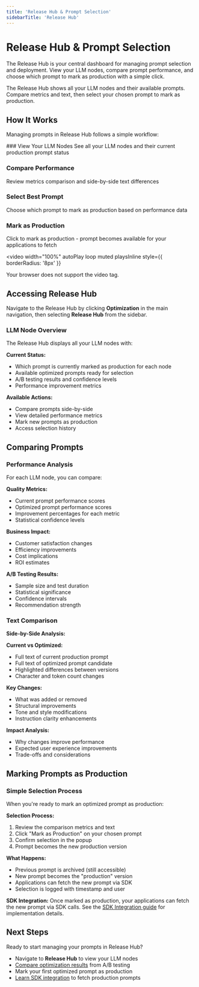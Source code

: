 ```yaml
---
title: 'Release Hub & Prompt Selection'
sidebarTitle: 'Release Hub'
---
```



# Release Hub & Prompt Selection

The Release Hub is your central dashboard for managing prompt selection and deployment. View your LLM nodes, compare prompt performance, and choose which prompt to mark as production with a simple click.

<Callout type="info">
  The Release Hub shows all your LLM nodes and their available prompts. Compare metrics and text, then select your chosen prompt to mark as production.
</Callout>

## How It Works

Managing prompts in Release Hub follows a simple workflow:

<Steps>
### View Your LLM Nodes
See all your LLM nodes and their current production prompt status

### Compare Performance
Review metrics comparison and side-by-side text differences

### Select Best Prompt
Choose which prompt to mark as production based on performance data

### Mark as Production
Click to mark as production - prompt becomes available for your applications to fetch
</Steps>

<video 
  width="100%" 
  autoPlay 
  loop 
  muted 
  playsInline
  style={{ borderRadius: '8px' }}
>
  <source src="/assets/quickstart/pr-review.mp4" type="video/mp4" />
  Your browser does not support the video tag.
</video>

## Accessing Release Hub

Navigate to the Release Hub by clicking **Optimization** in the main navigation, then selecting **Release Hub** from the sidebar.

### LLM Node Overview

The Release Hub displays all your LLM nodes with:

**Current Status:**
- Which prompt is currently marked as production for each node
- Available optimized prompts ready for selection
- A/B testing results and confidence levels
- Performance improvement metrics

**Available Actions:**
- Compare prompts side-by-side
- View detailed performance metrics
- Mark new prompts as production
- Access selection history

## Comparing Prompts

### Performance Analysis

For each LLM node, you can compare:

**Quality Metrics:**
- Current prompt performance scores
- Optimized prompt performance scores
- Improvement percentages for each metric
- Statistical confidence levels

**Business Impact:**
- Customer satisfaction changes
- Efficiency improvements
- Cost implications
- ROI estimates

**A/B Testing Results:**
- Sample size and test duration
- Statistical significance
- Confidence intervals
- Recommendation strength

### Text Comparison

**Side-by-Side Analysis:**

**Current vs Optimized:**
- Full text of current production prompt
- Full text of optimized prompt candidate
- Highlighted differences between versions
- Character and token count changes

**Key Changes:**
- What was added or removed
- Structural improvements
- Tone and style modifications
- Instruction clarity enhancements

**Impact Analysis:**
- Why changes improve performance
- Expected user experience improvements
- Trade-offs and considerations

## Marking Prompts as Production

### Simple Selection Process

When you're ready to mark an optimized prompt as production:

**Selection Process:**
1. Review the comparison metrics and text
2. Click "Mark as Production" on your chosen prompt
3. Confirm selection in the popup
4. Prompt becomes the new production version

**What Happens:**
- Previous prompt is archived (still accessible)
- New prompt becomes the "production" version
- Applications can fetch the new prompt via SDK
- Selection is logged with timestamp and user

**SDK Integration:**
Once marked as production, your applications can fetch the new prompt via SDK calls. See the [SDK Integration guide](/optimization/optimization_features/cicd_deployment) for implementation details.

## Next Steps

Ready to start managing your prompts in Release Hub?

- Navigate to **Release Hub** to view your LLM nodes
- [Compare optimization results](/optimization/optimization_features/ab_testing) from A/B testing
- Mark your first optimized prompt as production
- [Learn SDK integration](/optimization/optimization_features/cicd_deployment) to fetch production prompts
